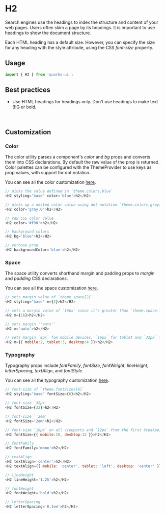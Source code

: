 <Meta title="Typography/H2/Get started" />

# H2

Search engines use the headings to index the structure and content of your web pages. Users often skim a page by its headings. It is important to use headings to show the document structure.

Each HTML heading has a default size. However, you can specify the size for any heading with the style attribute, using the CSS _font-size_ property.

## Usage

```javascript
import { H2 } from 'quarks-ui';
```

## Best practices

- Use HTML headings for headings only. Don't use headings to make text BIG or bold.

<br/>

## Customization

### Color

The color utility parses a component's _color_ and _bg_ props and converts them into CSS declarations. By default the raw value of the prop is returned. Color palettes can be configured with the ThemeProvider to use keys as prop values, with support for dot notation.

You can see all the color customization [here](https://styled-system.com/api/#color).

```javascript
// picks the value defined in `theme.colors.blue`
<H2 styling="base" color='blue'>h2</H2>

// picks up a nested color value using dot notation `theme.colors.gray[0]`
<H2 color='gray.0'>h2</H2>

// raw CSS color value
<H2 color='#f00'>h2</H2>

// background colors
<H2 bg='blue'>h2</H2>

// verbose prop
<H2 backgroundColor='blue'>h2</H2>
```

### Space

The space utility converts shorthand margin and padding props to _margin_ and _padding_ CSS declarations.

You can see all the space customization [here](https://styled-system.com/api#space).

```javascript
// sets margin value of `theme.space[2]`
<H2 styling="base" m={2}>h2</H2>

// sets a margin value of `16px` since it's greater than `theme.space.length`
<H2 m={16}>h2</H2>

// sets margin `'auto'`
<H2 m='auto'>h2</H2>

// sets margin `8px` fom mobile devices, `16px` for tablet and `32px` for desktop from the first breakpoint and up
<H2 m={{ mobile:2, tablet:3, desktop:4 }}>h2</H2>
```

### Typography

Typography props include _fontFamily_, _fontSize_, _fontWeight_, _lineHeight_, _letterSpacing_, _textAlign_, and _fontStyle_.

You can see all the typography customization [here](https://styled-system.com/api/#typography).

```javascript
// font-size of `theme.fontSizes[6]`
<H2 styling="base" fontSize={6}>h2</H2>

// font-size `32px`
<H2 fontSize={32}>h2</H2>

// font-size `'2em'`
<H2 fontSize='2em'>h2</H2>

// font-size `10px` on all viewports and `12px` from the first breakpoint and up
<H2 fontSize={{ mobile:10, desktop:12 }}>h2</H2>

// fontFamily
<H2 fontFamily='mono'>h2</H2>

// textAlign
<H2 textAlign='center'>h2</H2>
<H2 textAlign={{ mobile: 'center', tablet: 'left', desktop: 'center' }}>h2</H2>

// lineHeight
<H2 lineHeight='1.25'>h2</H2>

// fontWeight
<H2 fontWeight='bold'>h2</H2>

// letterSpacing
<H2 letterSpacing='0.1em'>h2</H2>
```
